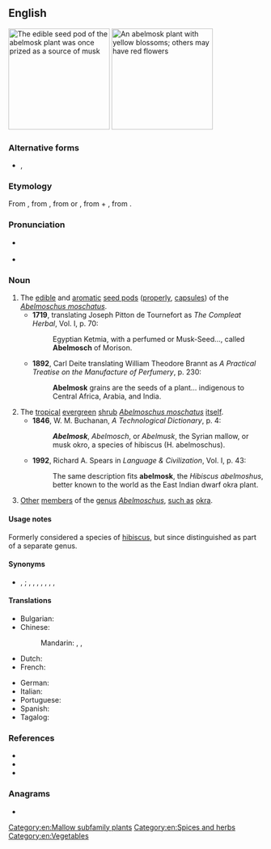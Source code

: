 ==English==
[[File:Abelmoschus_moschatus_1.jpg|thumb|right|200px|The edible seed pod of the abelmosk plant was once prized as a source of [[musk]]]]
[[File:Abelmoschus moschatus.jpg|thumb|right|200px|An abelmosk plant with yellow blossoms; others may have red flowers]]
{{wikipedia}}
===Alternative forms===
* {{sense|obsolete}} {{l|en|abelmusk}}, {{l|en|abelmosch}}

===Etymology===
From {{der|en|NL.|Abelmoschus|abelmoschus}}, from {{der|en|it|abelmosch}}, from {{der|en|ar|أَبُو المِسْك||[[father]] of [[musk]]}} or {{m|ar|حَبّ المِسْك||[[grain]] of [[musk]]}}, from {{m|ar|حَبّ||grain}} + {{m|ar|مِسْك}}, from {{der|en|fa|مشک|tr=mošk}}.

===Pronunciation===
* {{a|UK}} {{IPA|/ˈeɪbəlmɒsk/|/ˈeɪblmɒsk/|lang=en}}
* {{a|US}} {{IPA|/ˈeɪbəlˌmɑsk/|/ˈeɪblmɑsk/|lang=en}}

===Noun===
{{en-noun|~}}

# The [[edible]] and [[aromatic]] [[seed pod]]s ([[properly]], [[capsule]]s) of the ''[[Abelmoschus moschatus]]''.
#* '''1719''', translating Joseph Pitton de Tournefort as ''The Compleat Herbal'', Vol. I, p. 70:
#*: Egyptian Ketmia, with a perfumed or Musk-Seed..., called '''Abelmosch''' of Morison.
#* '''1892''', Carl Deite translating William Theodore Brannt as ''A Practical Treatise on the Manufacture of Perfumery'', p. 230:
#*: '''Abelmosk''' grains are the seeds of a plant... indigenous to Central Africa, Arabia, and India.
# The [[tropical]] [[evergreen]] [[shrub]] ''[[Abelmoschus moschatus]]'' [[itself]].
#* '''1846''', W. M. Buchanan, ''A Technological Dictionary'', p. 4:
#*: '''''Abelmosk''''', ''Abelmosch'', or ''Abelmusk'', the Syrian mallow, or musk okro, a species of hibiscus (H. abelmoschus).
#* '''1992''', Richard A. Spears in ''Language & Civilization'', Vol. I, p. 43:
#*: The same description fits '''abelmosk''', the ''Hibiscus abelmoshus'', better known to the world as the East Indian dwarf okra plant.
# {{lb|en|uncommon|usually|_|plural}} [[other|Other]] [[member]]s of the [[genus]] ''[[Abelmoschus]]'', [[such as]] [[okra]].

====Usage notes====
Formerly considered a species of [[hibiscus]], but since distinguished as part of a separate genus.

====Synonyms====
* {{sense|A. moschatus}} {{l|en|annual hibiscus}}, {{l|en|tropical jewel hibiscus}} {{q|dated}}; {{l|en|ambrette}}, {{l|en|muskdana}}, {{l|en|musk mallow}}, {{l|en|musk okra}}, {{l|en|ornamental okra}}, {{l|en|rose mallow}}, {{l|en|Yorka okra}}, {{l|en|musk seed}}

====Translations====
{{trans-top|''A. moschatus''}}
* Bulgarian: {{t|bg|мускусен слез}}
* Chinese:
*: Mandarin: {{t|cmn|黄葵|tr=huángkuí|sc=Hani}}, {{t|cmn|麝香槿|tr=shèxiāngjǐn|sc=Hani}}, {{t|cmn|香葵|tr=xiāngkuí|sc=Hani}}
* Dutch: {{t|nl|abelmos|m}}
* French: {{t+|fr|ambrette|f}}
{{trans-mid}}
* German: {{t+|de|Abelmoschus|m}}
* Italian: {{t|it|abelmosco|m}}
* Portuguese: {{t|pt|abelmosco|m}}
* Spanish: {{t+|es|abelmosco|m}}
* Tagalog: {{t|tl|kastuli|sc=Hani}}
{{trans-bottom}}

===References===
* {{specieslite|Abelmoschus moschatus|i=1}}
* {{comcatlite|Abelmoschus moschatus|i=1}}
* {{R:OED Online|entry=abelmosk|part of speech=n|code=237|date=2011}}

===Anagrams===
* {{anagrams|en|smokable}}

[[Category:en:Mallow subfamily plants]]
[[Category:en:Spices and herbs]]
[[Category:en:Vegetables]]